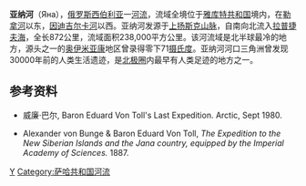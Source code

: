'''亚纳河'''（Яна），[[俄罗斯|俄罗斯]][[西伯利亚|西伯利亚]]一[[河流|河流]]，流域全境位于[[雅库特共和国|雅库特共和国]]境内，在[[勒拿河|勒拿河]]以东，[[因迪吉尔卡河|因迪吉尔卡河]]以西。亚纳河发源于[[上扬斯克山脉|上扬斯克山脉]]，自南向北流入[[拉普捷夫海|拉普捷夫海]]，全长872公里，流域面积238,000平方公里。该河流域是北半球最冷的地方，源头之一的[[奥伊米亚康|奥伊米亚康]]地区曾录得零下71[[摄氏度|摄氏度]]。亚纳河河口三角洲曾发现30000年前的人类生活遗迹，是[[北极圈|北极圈]]内最早有人类足迹的地方之一。

== 参考资料 ==
* 威廉·巴尔, Baron Eduard Von Toll's Last Expedition. Arctic, Sept 1980. 

* Alexander von Bunge & Baron Eduard Von Toll, ''The Expedition to the New Siberian Islands and the Jana country, equipped by the Imperial Academy of Sciences.'' 1887.

[[Category:俄罗斯河流|Y]]
[[Category:萨哈共和国河流|Category:萨哈共和国河流]]